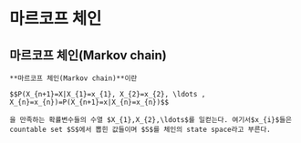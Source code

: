 # 마르코프 체인 {#markovchain}

## 마르코프 체인(Markov chain)

```definition
**마르코프 체인(Markov chain)**이란 

$$P(X_{n+1}=X|X_{1}=x_{1}, X_{2}=x_{2}, \ldots , X_{n}=x_{n})=P(X_{n+1}=x|X_{n}=x_{n})$$

을 만족하는 확률변수들의 수열 $X_{1},X_{2},\ldots$를 일컫는다. 여기서$x_{i}$들은 countable set $S$에서 뽑힌 값들이며 $S$를 체인의 state space라고 부른다.

```
